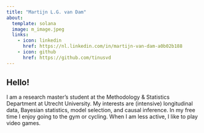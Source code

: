 ```yaml
---
title: "Martijn L.G. van Dam"
about:
  template: solana
  image: m_image.jpeg
  links:
    - icon: linkedin
      href: https://nl.linkedin.com/in/martijn-van-dam-a0b02b188
    - icon: github
      href: https://github.com/tinusvd
---
```


## Hello!

I am a research master's student at the Methodology & Statistics Department at Utrecht University. My interests are (intensive) longitudinal data, Bayesian statistics, model selection, and causal inference. In my free time I enjoy going to the gym or cycling. When I am less active, I like to play video games.
